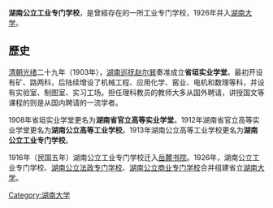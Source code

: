 {{unreferenced|time=2019-01-24T03:37:57+00:00}}
'''湖南公立工业专门学校'''，是曾經存在的一所工业专门学校，1926年并入[[湖南大学|湖南大学]]。

==歷史==
[[清朝|清朝]][[光绪|光绪]]二十九年（1903年），[[湖南巡抚|湖南巡抚]][[赵尔巽|赵尔巽]]奏准成立'''省垣实业学堂'''。最初开设有矿、路两科，后陆续增设了机械工程、应用化学、窑业、电机和数理等科，并设有实验室、制图室、实习工场。担任理科教员的教师大多从国外聘请，讲授国文等课程的则是从国内聘请的一流学者。

1908年省垣实业学堂更名为'''湖南省官立高等实业学堂'''。1912年湖南省官立高等实业学堂更名为'''湖南公立高等工业学校'''。1913年湖南公立高等工业学校更名为'''湖南公立工业专门学校'''。

1916年（民国五年）湖南公立工业专门学校迁入[[岳麓书院|岳麓书院]]。1926年，湖南公立工业专门学校、[[湖南公立法政专门学校|湖南公立法政专门学校]]、[[湖南公立商业专门学校|湖南公立商业专门学校]]合并组建省立[[湖南大学|湖南大学]]。

[[Category:湖南大学|Category:湖南大学]]